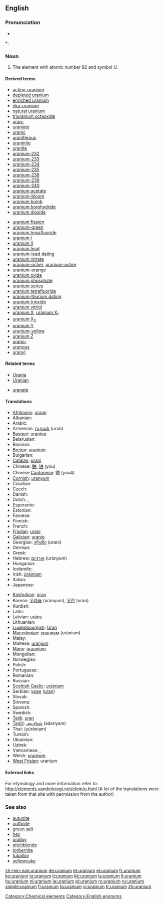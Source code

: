 ==English==
{{elements|U|protactinium|Pa|neptunium|Np}}

===Pronunciation===
* {{audio|en-us-uranium.ogg|Audio (US)}}

*: {{rhymes|eɪniəm}}

===Noun===
{{en-noun|-}}
{{wikipedia}}

# The element with atomic number 92 and symbol U.

====Derived terms====
{{rel-top|terms derived from uranium (noun)}}
* [[actino-uranium]]
* [[depleted uranium]]
* [[enriched uranium]]
* [[eka-uranium]]
* [[natural uranium]]
* [[triuranium octaoxide]]
* [[uran-]]
* [[uraniate]]
* [[uranic]]
* [[uraniferous]]
* [[uraninite]]
* [[uranite]]
* [[uranium-232]]
* [[uranium-233]]
* [[uranium-234]]
* [[uranium-235]]
* [[uranium-238]]
* [[uranium-239]]
* [[uranium-240]]
* [[uranium acetate]]
* [[uranium-bloom]]
* [[uranium bomb]]
* [[uranium borohydride]]
* [[uranium dioxide]]
{{rel-mid}}
* [[uranium fission]]
* [[uranium-green]]
* [[uranium hexafluoride]]
* [[uranium I]]
* [[uranium II]]
* [[uranium lead]]
* [[uranium-lead dating]]
* [[uranium nitrate]]
* [[uranium-ocher]], [[uranium-ochre]]
* [[uranium-orange]]
* [[uranium oxide]]
* [[uranium phosphate]]
* [[uranium series]]
* [[uranium tetrafluoride]]
* [[uranium-thorium dating]]
* [[uranium trioxide]]
* [[uranium vitriol]]
* [[uranium X]], [[uranium X1|uranium X<sub>1</sub>]]
* [[uranium X2|uranium X<sub>2</sub>]]
* [[uranium Y]]
* [[uranium-yellow]]
* [[uranium Z]]
* [[urano-]]
* [[uranous]]
* [[uranyl]]
{{rel-bottom}}

====Related terms====
{{rel-top|terms related to uranium}}
* [[Urania]]
* [[Uranian]]
{{rel-mid}}
* [[uranate]]
{{rel-bottom}}

====Translations====
{{trans-top|uranium (element)}}
* [[Afrikaans]]: [[uraan]]
* Albanian: {{t-|sq|urani|xs=Albanian}}
* Arabic: {{t-|ar|يورانيوم|m|tr=yurányum|sc=Arab}}
* Armenian: [[ուրան]] (uran)
* [[Basque]]: [[uranioa]]
* Belarusian: {{t-|be|уран|m|tr=urán|sc=Cyrl|xs=Belarusian}}
* Bosnian: {{t-|bs|uran}}
* [[Breton]]: [[uraniom]]
* Bulgarian: {{t-|bg|уран|m|tr=urán|sc=Cyrl}}
* [[Catalan]]: [[urani]]
* Chinese: [[鈾]], [[铀]] (yóu)
* Chinese [[Cantonese]]: 鈾 (yau4)
* [[Cornish]]: [[uranyum]]
* Croatian: {{t-|hr|uranij}}
* Czech: {{t+|cs|uran|m}}
* Danish: {{t-|da|uran}}
* Dutch: {{t+|nl|uranium|n}}, {{t+|nl|uraan|n}}
* Esperanto: {{t-|eo|uranio|xs=Esperanto}}
* Estonian: {{t-|et|uraan}}
* Faroese: {{t-|fo|uran|xs=Faroese}}
* Finnish: {{t+|fi|uraani}}
* French: {{t+|fr|uranium|m}}
* [[Friulian]]: [[urani]]
* [[Galician]]: [[uranio#Galician|uranio]]
* Georgian: [[ურანი]] (urani)
* German: {{t+|de|Uran|n}}
* Greek: {{t+|el|ουράνιο|n|tr=ouránio|sc=Grek}}
* Hebrew: [[אורניום]] (urányum)
* Hungarian: {{t+|hu|urán}}
* Icelandic: {{t+|is|úran}}
* Irish: [[úráiniam]]
* Italian: {{t+|it|uranio|m}}
* Japanese: {{t+|ja|ウラン|tr=uran|sc=Jpan}}
{{trans-mid}}
* [[Kashubian]]: [[ùran]]
* Korean: [[우라늄]] (uranyum), [[우란]] (uran)
* Kurdish: {{t|ku|یورانیۆم|tr=yuranuom|sc=ku-Arab}}
* Latin: {{t+|la|uranium}}
* Latvian: [[urāns]]
* Lithuanian: {{t+|lt|uranas|xs=Lithuanian}}
* [[Luxembourgish]]: [[Uran]]
* [[Macedonian]]: [[ураниум]] (uránium) {{m}}
* Malay: {{t-|ms|uranium|xs=Malay}}
* Maltese: [[uranjum]]
* [[Manx]]: [[uraanium]]
* Mongolian: {{t-|mn|уран|tr=uran|sc=Cyrl|xs=Mongolian}}
* Norwegian: {{t-|no|uran}}
* Polish: {{t+|pl|uran|m}}
* Portuguese: {{t+|pt|urânio|m}}
* Romanian: {{t+|ro|uraniu|n}}
* Russian: {{t+|ru|уран|m|tr=urán|sc=Cyrl}}
* [[Scottish Gaelic]]: [[uràiniam]]
* Serbian: [[уран]] ([[uran]]) {{m}}
* Slovak: {{t-|sk|uran}}
* Slovene: {{t+|sl|uran}}
* Spanish: {{t+|es|uranio|m}}
* Swedish: {{t+|sv|uran}}
* [[Tajik]]: [[uran]]
* [[Tamil]]: [[அடரியம்]] (adariyam)
* Thai: {{Thai|[[ยูเรเนียม]]}} (yūrēniam)
* Turkish: {{t+|tr|uranyum}}
* Ukrainian: {{t-|uk|уран|m|tr=urán|sc=Cyrl|xs=Ukrainian}}
* Uzbek: {{t-|uz|уран|tr=uran|sc=Cyrl|xs=Uzbek}}
* Vietnamese: {{t+|vi|urani|xs=Vietnamese}}, {{t-|vi|uran|xs=Vietnamese}}
* Welsh: [[uraniwm]]
* [[West Frisian]]: uranium
{{trans-bottom}}

====External links====
For etymology and more information refer to:
http://elements.vanderkrogt.net/elem/u.html
(A lot of the translations were taken from that site with permission from the author)

===See also===
* [[autunite]]
* [[coffinite]]
* [[green salt]]
* [[hex]]
* [[oralloy]]
* [[pitchblende]]
* [[torbernite]]
* [[tuballoy]]
* [[yellowcake]]

[[Category:Chemical elements]]
[[Category:English eponyms]]

[[zh-min-nan:uranium]]
[[de:uranium]]
[[et:uranium]]
[[el:uranium]]
[[fr:uranium]]
[[ko:uranium]]
[[io:uranium]]
[[it:uranium]]
[[kk:uranium]]
[[la:uranium]]
[[lt:uranium]]
[[hu:uranium]]
[[nl:uranium]]
[[ja:uranium]]
[[pl:uranium]]
[[ro:uranium]]
[[ru:uranium]]
[[simple:uranium]]
[[fi:uranium]]
[[ta:uranium]]
[[vi:uranium]]
[[tr:uranium]]
[[zh:uranium]]